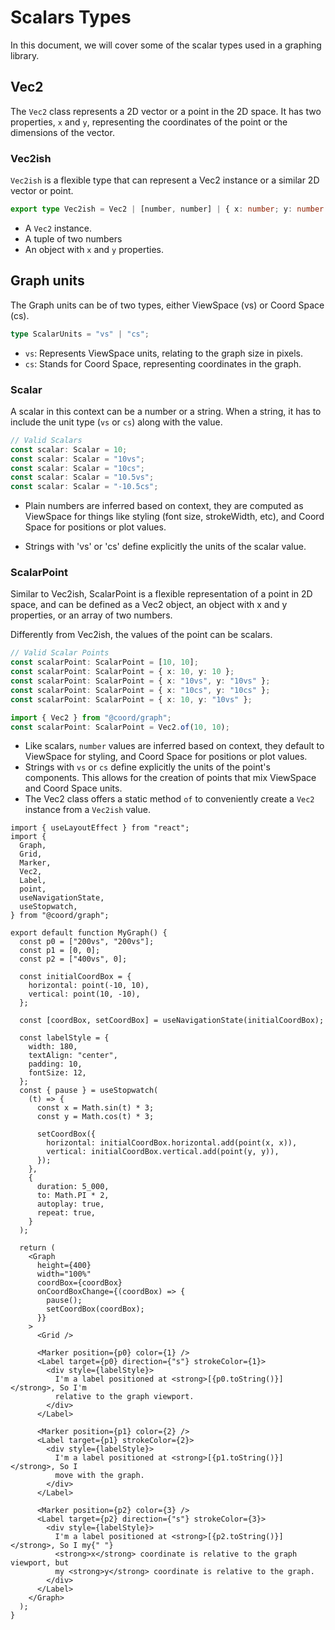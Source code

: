 # Scalars Types

In this document, we will cover some of the scalar types used in a graphing library.

## Vec2

The `Vec2` class represents a 2D vector or a point in the 2D space.
It has two properties, `x` and `y`, representing the coordinates of the point or the dimensions of the vector.

### Vec2ish

`Vec2ish` is a flexible type that can represent a Vec2 instance or a similar 2D vector or point.

```ts
export type Vec2ish = Vec2 | [number, number] | { x: number; y: number };
```

- A `Vec2` instance.
- A tuple of two numbers
- An object with `x` and `y` properties.

## Graph units

The Graph units can be of two types, either ViewSpace (vs) or Coord Space (cs).

```ts
type ScalarUnits = "vs" | "cs";
```

- `vs`: Represents ViewSpace units, relating to the graph size in pixels.
- `cs`: Stands for Coord Space, representing coordinates in the graph.

### Scalar

A scalar in this context can be a number or a string. When a string, it has to include the unit type (`vs` or `cs`) along with the value.

```ts
// Valid Scalars
const scalar: Scalar = 10;
const scalar: Scalar = "10vs";
const scalar: Scalar = "10cs";
const scalar: Scalar = "10.5vs";
const scalar: Scalar = "-10.5cs";
```

- Plain numbers are inferred based on context,
  they are computed as ViewSpace for things like styling (font size, strokeWidth, etc), and Coord Space for positions or plot values.

- Strings with 'vs' or 'cs' define explicitly the units of the scalar value.

### ScalarPoint

Similar to Vec2ish, ScalarPoint is a flexible representation of a point in 2D space,
and can be defined as a Vec2 object, an object with x and y properties,
or an array of two numbers.

Differently from Vec2ish, the values of the point can be scalars.

```ts
// Valid Scalar Points
const scalarPoint: ScalarPoint = [10, 10];
const scalarPoint: ScalarPoint = { x: 10, y: 10 };
const scalarPoint: ScalarPoint = { x: "10vs", y: "10vs" };
const scalarPoint: ScalarPoint = { x: "10cs", y: "10cs" };
const scalarPoint: ScalarPoint = { x: 10, y: "10vs" };

import { Vec2 } from "@coord/graph";
const scalarPoint: ScalarPoint = Vec2.of(10, 10);
```

- Like scalars, `number` values are inferred based on context, they default to ViewSpace for styling, and Coord Space for positions or plot values.
- Strings with `vs` or `cs` define explicitly the units of the point's components. This allows for the creation of points that mix ViewSpace and Coord Space units.
- The Vec2 class offers a static method `of` to conveniently create a `Vec2` instance from a `Vec2ish` value.

```tsx live
import { useLayoutEffect } from "react";
import {
  Graph,
  Grid,
  Marker,
  Vec2,
  Label,
  point,
  useNavigationState,
  useStopwatch,
} from "@coord/graph";

export default function MyGraph() {
  const p0 = ["200vs", "200vs"];
  const p1 = [0, 0];
  const p2 = ["400vs", 0];

  const initialCoordBox = {
    horizontal: point(-10, 10),
    vertical: point(10, -10),
  };

  const [coordBox, setCoordBox] = useNavigationState(initialCoordBox);

  const labelStyle = {
    width: 180,
    textAlign: "center",
    padding: 10,
    fontSize: 12,
  };
  const { pause } = useStopwatch(
    (t) => {
      const x = Math.sin(t) * 3;
      const y = Math.cos(t) * 3;

      setCoordBox({
        horizontal: initialCoordBox.horizontal.add(point(x, x)),
        vertical: initialCoordBox.vertical.add(point(y, y)),
      });
    },
    {
      duration: 5_000,
      to: Math.PI * 2,
      autoplay: true,
      repeat: true,
    }
  );

  return (
    <Graph
      height={400}
      width="100%"
      coordBox={coordBox}
      onCoordBoxChange={(coordBox) => {
        pause();
        setCoordBox(coordBox);
      }}
    >
      <Grid />

      <Marker position={p0} color={1} />
      <Label target={p0} direction={"s"} strokeColor={1}>
        <div style={labelStyle}>
          I'm a label positioned at <strong>[{p0.toString()}]</strong>, So I'm
          relative to the graph viewport.
        </div>
      </Label>

      <Marker position={p1} color={2} />
      <Label target={p1} strokeColor={2}>
        <div style={labelStyle}>
          I'm a label positioned at <strong>[{p1.toString()}]</strong>, So I
          move with the graph.
        </div>
      </Label>

      <Marker position={p2} color={3} />
      <Label target={p2} direction={"s"} strokeColor={3}>
        <div style={labelStyle}>
          I'm a label positioned at <strong>[{p2.toString()}]</strong>, So I my{" "}
          <strong>x</strong> coordinate is relative to the graph viewport, but
          my <strong>y</strong> coordinate is relative to the graph.
        </div>
      </Label>
    </Graph>
  );
}
```
